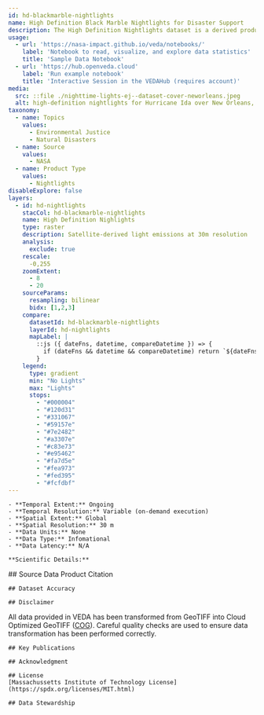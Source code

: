 ```yaml
---
id: hd-blackmarble-nightlights
name: High Definition Black Marble Nightlights for Disaster Support 
description: The High Definition Nightlights dataset is a derived product for measuring light emissions for a given location. Darker colors indicate lower light emissions while lighter colors indicate high light emissions. 
usage:
  - url: 'https://nasa-impact.github.io/veda/notebooks/'
    label: 'Notebook to read, visualize, and explore data statistics'
    title: 'Sample Data Notebook'
  - url: 'https://hub.openveda.cloud'
    label: 'Run example notebook'
    title: 'Interactive Session in the VEDAHub (requires account)'
media:
  src: ::file ./nighttime-lights-ej--dataset-cover-neworleans.jpeg
  alt: high-definition nightlights for Hurricane Ida over New Orleans, LA
taxonomy:
  - name: Topics
    values:
      - Environmental Justice
      - Natural Disasters
  - name: Source
    values:
      - NASA
  - name: Product Type
    values:
      - Nightlights
disableExplore: false     
layers:
  - id: hd-nightlights
    stacCol: hd-blackmarble-nightlights
    name: High Definition Nighlights
    type: raster
    description: Satellite-derived light emissions at 30m resolution
    analysis:
      exclude: true
    rescale:
      -0,255
    zoomExtent:
      - 8
      - 20
    sourceParams:
      resampling: bilinear
      bidx: [1,2,3]
    compare:
      datasetId: hd-blackmarble-nightlights
      layerId: hd-nightlights
      mapLabel: |
        ::js ({ dateFns, datetime, compareDatetime }) => {
          if (dateFns && datetime && compareDatetime) return `${dateFns.format(datetime, 'LLL yyyy')} VS ${dateFns.format(compareDatetime, 'LLL yyyy')}`;
        }
    legend:
      type: gradient
      min: "No Lights"
      max: "Lights"
      stops:
        - "#000004"
        - "#120d31"
        - "#331067"
        - "#59157e"
        - "#7e2482"
        - "#a3307e"
        - "#c83e73"
        - "#e95462"
        - "#fa7d5e"
        - "#fea973"
        - "#fed395"
        - "#fcfdbf"
---
```


<Block type='wide'>
  <Prose>

    - **Temporal Extent:** Ongoing
    - **Temporal Resolution:** Variable (on-demand execution)
    - **Spatial Extent:** Global
    - **Spatial Resolution:** 30 m
    - **Data Units:** None
    - **Data Type:** Infomational
    - **Data Latency:** N/A

    **Scientific Details:**

  </Prose>
</Block>

<Block>
  <Prose>
    ## Source Data Product Citation

    ## Dataset Accuracy

    ## Disclaimer
All data provided in VEDA has been transformed from GeoTIFF into Cloud Optimized GeoTIFF ([COG](https://www.cogeo.org/)). Careful quality checks are used to ensure data transformation has been performed correctly.

    ## Key Publications

    ## Acknowledgment

    ## License
    [Massachussetts Institute of Technology License](https://spdx.org/licenses/MIT.html)

    ## Data Stewardship

  </Prose>
</Block>
